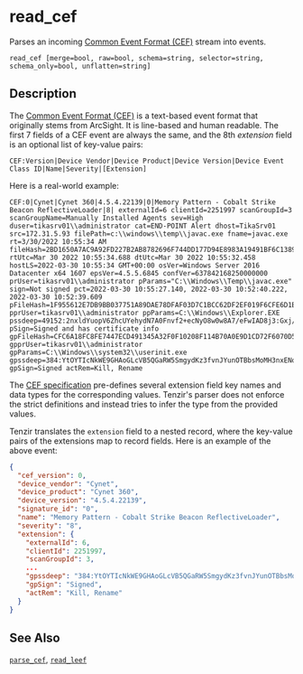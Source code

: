 
# read_cef

Parses an incoming [Common Event Format (CEF)][cef] stream into events.

```tql
read_cef [merge=bool, raw=bool, schema=string, selector=string, schema_only=bool, unflatten=string]
```

## Description

The [Common Event Format (CEF)][cef] is a text-based event format that
originally stems from ArcSight. It is line-based and human readable. The first 7
fields of a CEF event are always the same, and the 8th *extension* field is an
optional list of key-value pairs:

[cef]: https://community.microfocus.com/cfs-file/__key/communityserver-wikis-components-files/00-00-00-00-23/3731.CommonEventFormatV25.pdf

```
CEF:Version|Device Vendor|Device Product|Device Version|Device Event Class ID|Name|Severity|[Extension]
```

Here is a real-world example:

```
CEF:0|Cynet|Cynet 360|4.5.4.22139|0|Memory Pattern - Cobalt Strike Beacon ReflectiveLoader|8| externalId=6 clientId=2251997 scanGroupId=3 scanGroupName=Manually Installed Agents sev=High duser=tikasrv01\\administrator cat=END-POINT Alert dhost=TikaSrv01 src=172.31.5.93 filePath=c:\\windows\\temp\\javac.exe fname=javac.exe rt=3/30/2022 10:55:34 AM fileHash=2BD1650A7AC9A92FD227B2AB8782696F744DD177D94E8983A19491BF6C1389FD rtUtc=Mar 30 2022 10:55:34.688 dtUtc=Mar 30 2022 10:55:32.458 hostLS=2022-03-30 10:55:34 GMT+00:00 osVer=Windows Server 2016 Datacenter x64 1607 epsVer=4.5.5.6845 confVer=637842168250000000 prUser=tikasrv01\\administrator pParams="C:\\Windows\\Temp\\javac.exe" sign=Not signed pct=2022-03-30 10:55:27.140, 2022-03-30 10:52:40.222, 2022-03-30 10:52:39.609 pFileHash=1F955612E7DB9BB037751A89DAE78DFAF03D7C1BCC62DF2EF019F6CFE6D1BBA7 pprUser=tikasrv01\\administrator ppParams=C:\\Windows\\Explorer.EXE pssdeep=49152:2nxldYuopV6ZhcUYehydN7A0Fnvf2+ecNyO8w0w8A7/eFwIAD8j3:Gxj/7hUgsww8a0OD8j3 pSign=Signed and has certificate info gpFileHash=CFC6A18FC8FE7447ECD491345A32F0F10208F114B70A0E9D1CD72F6070D5B36F gpprUser=tikasrv01\\administrator gpParams=C:\\Windows\\system32\\userinit.exe gpssdeep=384:YtOYTIcNkWE9GHAoGLcVB5QGaRW5SmgydKz3fvnJYunOTBbsMoMH3nxENoWlymW:YLTVNkzGgoG+5BSmUfvJMdsq3xYu gpSign=Signed actRem=Kill, Rename
```

The [CEF specification][cef] pre-defines several extension field key names and
data types for the corresponding values. Tenzir's parser does not enforce the
strict definitions and instead tries to infer the type from the provided values.

Tenzir translates the `extension` field to a nested record, where the key-value
pairs of the extensions map to record fields. Here is an example of the above
event:

```json title="Output (shortened)"
{
  "cef_version": 0,
  "device_vendor": "Cynet",
  "device_product": "Cynet 360",
  "device_version": "4.5.4.22139",
  "signature_id": "0",
  "name": "Memory Pattern - Cobalt Strike Beacon ReflectiveLoader",
  "severity": "8",
  "extension": {
    "externalId": 6,
    "clientId": 2251997,
    "scanGroupId": 3,
    ...
    "gpssdeep": "384:YtOYTIcNkWE9GHAoGLcVB5QGaRW5SmgydKz3fvnJYunOTBbsMoMH3nxENoWlymW:YLTVNkzGgoG+5BSmUfvJMdsq3xYu",
    "gpSign": "Signed",
    "actRem": "Kill, Rename"
  }
}
```

<CommonOptions />

## See Also

[`parse_cef`](../functions/parse_cef.mdx), [`read_leef`](read_leef.mdx)
